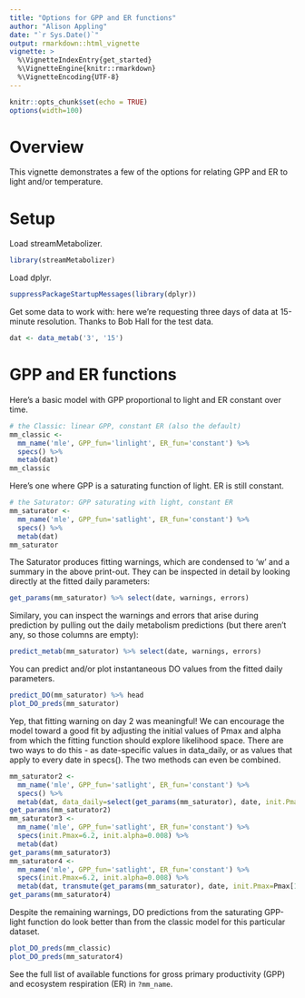 ```yaml
---
title: "Options for GPP and ER functions"
author: "Alison Appling"
date: "`r Sys.Date()`"
output: rmarkdown::html_vignette
vignette: >
  %\VignetteIndexEntry{get_started}
  %\VignetteEngine{knitr::rmarkdown}
  %\VignetteEncoding{UTF-8}
---
```



```r
knitr::opts_chunk$set(echo = TRUE)
options(width=100)
```

# Overview

This vignette demonstrates a few of the options for relating GPP and ER to light
and/or temperature.

# Setup

Load streamMetabolizer.

```r
library(streamMetabolizer)
```

Load dplyr.

```r
suppressPackageStartupMessages(library(dplyr))
```

Get some data to work with: here we're requesting three days of data at
15-minute resolution. Thanks to Bob Hall for the test data.

```r
dat <- data_metab('3', '15')
```

# GPP and ER functions

Here's a basic model with GPP proportional to light and ER constant over time.

```r
# the Classic: linear GPP, constant ER (also the default)
mm_classic <- 
  mm_name('mle', GPP_fun='linlight', ER_fun='constant') %>% 
  specs() %>%
  metab(dat)
mm_classic
```

Here's one where GPP is a saturating function of light. ER is still constant.

```r
# the Saturator: GPP saturating with light, constant ER
mm_saturator <- 
  mm_name('mle', GPP_fun='satlight', ER_fun='constant') %>% 
  specs() %>%
  metab(dat)
mm_saturator
```

The Saturator produces fitting warnings, which are condensed to 'w' and a
summary in the above print-out. They can be inspected in detail by looking
directly at the fitted daily parameters:

```r
get_params(mm_saturator) %>% select(date, warnings, errors)
```

Similary, you can inspect the warnings and errors that arise during prediction
by pulling out the daily metabolism predictions (but there aren't any, so those
columns are empty):

```r
predict_metab(mm_saturator) %>% select(date, warnings, errors)
```

You can predict and/or plot instantaneous DO values from the fitted daily parameters.
```r
predict_DO(mm_saturator) %>% head
plot_DO_preds(mm_saturator)
```

Yep, that fitting warning on day 2 was meaningful! We can encourage the model
toward a good fit by adjusting the initial values of Pmax and alpha from which
the fitting function should explore likelihood space. There are two ways to do
this - as date-specific values in data_daily, or as values that apply to every
date in specs(). The two methods can even be combined.

```r
mm_saturator2 <- 
  mm_name('mle', GPP_fun='satlight', ER_fun='constant') %>% 
  specs() %>%
  metab(dat, data_daily=select(get_params(mm_saturator), date, init.Pmax=Pmax, init.alpha=alpha))
get_params(mm_saturator2)
mm_saturator3 <- 
  mm_name('mle', GPP_fun='satlight', ER_fun='constant') %>% 
  specs(init.Pmax=6.2, init.alpha=0.008) %>%
  metab(dat)
get_params(mm_saturator3)
mm_saturator4 <- 
  mm_name('mle', GPP_fun='satlight', ER_fun='constant') %>% 
  specs(init.Pmax=6.2, init.alpha=0.008) %>%
  metab(dat, transmute(get_params(mm_saturator), date, init.Pmax=Pmax[1], init.alpha=alpha[1])[2,])
get_params(mm_saturator4)
```

Despite the remaining warnings, DO predictions from the saturating GPP-light
function do look better than from the classic model for this particular dataset.

```r
plot_DO_preds(mm_classic)
plot_DO_preds(mm_saturator4)
```

See the full list of available functions for gross primary productivity (GPP) and
ecosystem respiration (ER) in `?mm_name`.
